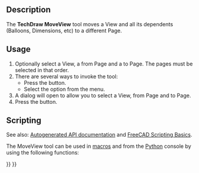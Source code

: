 <languages/>
<translate>

<!--T:1-->
{{Docnav
|
|
|[[TechDraw_Workbench|TechDraw]]
|IconL=
|IconR=
|IconC=Workbench_TechDraw.svg
}}

<!--T:11-->
{{VeryImportantMessage|This tool is obsolete, it is not available in {{VersionPlus|1.0}}.<br>Views can now be dragged and dropped between pages in the [[Tree_view|Tree view]].}}

<!--T:2-->
{{GuiCommand
|Name=TechDraw MoveView
|MenuLocation=TechDraw → TechDraw Views → Move View
|Workbenches=[[TechDraw_Workbench|TechDraw]]
|Version=0.20
|SeeAlso=[[TechDraw_ShareView|TechDraw ShareView]]
}}

==Description== <!--T:3-->

<!--T:4-->
The '''TechDraw MoveView''' tool moves a View and all its dependents (Balloons, Dimensions, etc) to a different Page.

==Usage== <!--T:5-->

<!--T:6-->
# Optionally select a View, a from Page and a to Page. The pages must be selected in that order.
# There are several ways to invoke the tool:
#* Press the {{Button|[[Image:TechDraw_MoveView.svg|16px]] [[TechDraw_MoveView|Move View]]}} button.
#* Select the {{MenuCommand|TechDraw → TechDraw Views → [[Image:TechDraw_MoveView.svg|16px]] Move View}} option from the menu.
# A dialog will open to allow you to select a View, from Page and to Page.
# Press the {{Button|OK}} button.

==Scripting== <!--T:7-->

<!--T:8-->
See also: [https://freecad.github.io/SourceDoc/ Autogenerated API documentation] and [[FreeCAD_Scripting_Basics|FreeCAD Scripting Basics]].

<!--T:9-->
The MoveView tool can be used in [[Macros|macros]] and from the [[Python|Python]] console by using the following functions:

</translate>
{{Code|code=
import TechDrawTools
TechDrawTools.MoveView(viewName, fromPageName, toPageName)
}}
<translate>


<!--T:10-->
{{Docnav
|
|
|[[TechDraw_Workbench|TechDraw]]
|IconL=
|IconR=
|IconC=Workbench_TechDraw.svg
}}

</translate>
{{TechDraw Tools navi{{#translation:}}}}
{{Userdocnavi{{#translation:}}}}